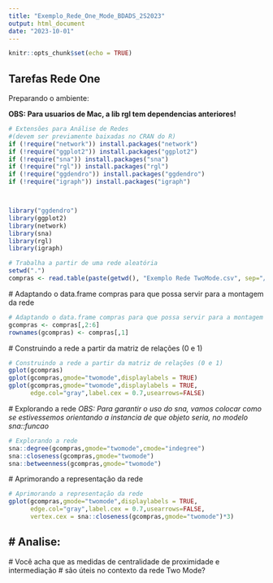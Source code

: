 ```yaml
---
title: "Exemplo_Rede_One_Mode_BDADS_2S2023"
output: html_document
date: "2023-10-01"
---
```


```r
knitr::opts_chunk$set(echo = TRUE)
```

## Tarefas Rede One

Preparando o ambiente:

**OBS: Para usuarios de Mac, a lib rgl tem dependencias anteriores!**

```r
# Extensões para Análise de Redes
#(devem ser previamente baixadas no CRAN do R)
if (!require("network")) install.packages("network")
if (!require("ggplot2")) install.packages("ggplot2")
if (!require("sna")) install.packages("sna")
if (!require("rgl")) install.packages("rgl")
if (!require("ggdendro")) install.packages("ggdendro")
if (!require("igraph")) install.packages("igraph")



library("ggdendro")
library(ggplot2)
library(network)
library(sna)
library(rgl)
library(igraph)
```

```r
# Trabalha a partir de uma rede aleatória
setwd(".")
compras <- read.table(paste(getwd(), "Exemplo Rede TwoMode.csv", sep="/"),header=TRUE,sep = ";", dec=",")
```

\# Adaptando o data.frame compras para que possa servir para a montagem da rede

```r
# Adaptando o data.frame compras para que possa servir para a montagem da rede
gcompras <- compras[,2:6]
rownames(gcompras) <- compras[,1]
```

\# Construindo a rede a partir da matriz de relações (0 e 1)

```r
# Construindo a rede a partir da matriz de relações (0 e 1)
gplot(gcompras)
gplot(gcompras,gmode="twomode",displaylabels = TRUE)
gplot(gcompras,gmode="twomode",displaylabels = TRUE,
      edge.col="gray",label.cex = 0.7,usearrows=FALSE)
```

\# Explorando a rede
*OBS: Para garantir o uso do sna, vamos colocar como se estivessemos orientando a instancia de que objeto seria, no modelo sna::funcao*

```r
# Explorando a rede
sna::degree(gcompras,gmode="twomode",cmode="indegree")
sna::closeness(gcompras,gmode="twomode")
sna::betweenness(gcompras,gmode="twomode")
```

\# Aprimorando a representação da rede

```r
# Aprimorando a representação da rede
gplot(gcompras,gmode="twomode",displaylabels = TRUE,
      edge.col="gray",label.cex = 0.7,usearrows=FALSE,
      vertex.cex = sna::closeness(gcompras,gmode="twomode")*3)
```

## \# Analise:

\# Você acha que as medidas de centralidade de proximidade e intermediação \# são úteis no contexto da rede Two Mode?
